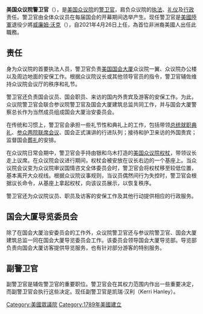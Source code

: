 {{unreferenced|time=2018-07-13T02:35:24+00:00}}
'''美国众议院警卫官'''（{{lang-en|Sergeant at Arms of the United States House of Representatives}}），是[[美国众议院|美国众议院]]的[[警卫官|警卫官]]，肩负众议院的[[执法|执法]]、[[礼仪|礼仪]]及[[行政|行政]]责任。警卫官由全体众议员在每届国会的开幕期间选举产生。现任警卫官是[[美國陸軍|美國陸軍]]退役少將[[威廉姆·沃克|威廉姆·沃克]]（{{lang|en|William J. Walker}}），自2021年4月26日上任，為首位非洲裔美國人出任此職務。

== 责任 ==
身为众议院的首要执法人员，警卫官负责[[美国国会大厦|美国国会大厦]]众议院一翼、众议院办公楼以及周边地面的安保工作。根据众议院议长或其他领导官员的指令，警卫官辅佐维持众议院会议厅的秩序和礼节。

警卫官还负责国会议员、国会职员、来访的国内外贵宾及游客的安保工作。为此，众议院警卫官会联合参议院警卫官及国会大厦建筑总监共同工作，并与国会大厦警察总长作为当然成员组成国会大厦治安委员会。

在传统和习惯上，警卫官会承担一些礼节性和典礼上的工作，包括带领[[美國总统就职典礼|总统就职典礼]]、[[参众两院联席会议|参众两院联席会议]]、国会正式演讲的行进队列；接待和护卫来访的外国贵宾；监督国会[[葬礼|葬礼]]的安排。

在众议院日常会期中，警卫官会手持由银和乌木打造的[[美国众议院权杖|美国众议院权杖]]，带领议长走上议席。在众议院会议进行期间，权杖会被安放在议长右边的一个基座上。当众议院会议变为众议院审议国情咨文全体委员会时，警卫官会将权杖移至较低位置，基本离开大众视线。根据众议院议事规则，当议员偶然间行为失控时，警卫官会根据议长命令，从基座上拿起权杖，向该议员展示，以恢复秩序。

警卫官还为众议院议员、职员及访客的安保工作及其他行动提供相应的行政服务。

== 国会大厦导览委员会 ==
除了在国会大厦治安委员会的工作外，众议院警卫官还与参议院警卫官、国会大厦建筑总监一同在国会大厦导览委员会工作。该委员会领导国会大厦导览部。导览部负责向国会大厦访客提供导览服务，也有针对部分游客的特别服务。

== 副警卫官 ==
副警卫官是辅佐警卫官的重要职位。警卫官会在其权力范围内作出一些重要决定，而副警卫官会执行这些决定。现任副警卫官是凯瑞·汉利（Kerri Hanley）。

{{Federal law enforcement agencies of the United States}}
{{美国国会}} 
{{Authority control}}
[[Category:美國眾議院|Category:美國眾議院]]
[[Category:1789年美國建立|Category:1789年美國建立]]